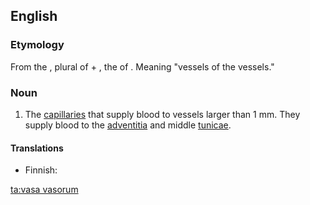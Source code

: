 ==English==

===Etymology===

From the {{etyl|la|en}} {{term|lang=la|vasa}}, plural of {{term|lang=la|vas||vessel}} + {{term|lang=la|vasorum}}, the {{plural}} {{genitive}} of {{term|lang=la|vas||vessel}}. Meaning "vessels of the vessels."

===Noun===
{{en-noun|pl='', singular [[vas vasorum]]''}}

# {{context|anatomy}} The [[capillary|capillaries]] that supply blood to vessels larger than 1 mm. They supply blood to the [[adventitia]] and middle [[tunica]]e.

====Translations====
{{trans-top|capillaries that supply blood to vessels}}
* Finnish: {{t-|fi|suonenseinämäsuonet|p}}
{{trans-mid}}
{{trans-bottom}}

[[ta:vasa vasorum]]